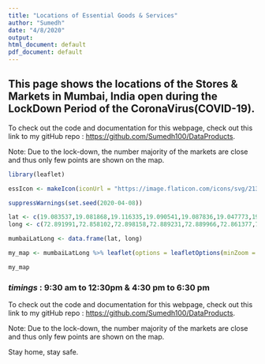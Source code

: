 ---
title: "Locations of Essential Goods & Services"
author: "Sumedh"
date: "4/8/2020"
output:
html_document: default
pdf_document: default
---


## This page shows the locations of the Stores & Markets in Mumbai, India open during the LockDown Period of the CoronaVirus(COVID-19).

To check out the code and documentation for this webpage, check out this link to my gitHub repo : <https://github.com/Sumedh100/DataProducts>.

Note: Due to the lock-down, the number majority of the markets are close and thus only few points are shown on the map.


```{r echo=FALSE, eval=TRUE, warning = FALSE}
library(leaflet)

essIcon <- makeIcon(iconUrl = "https://image.flaticon.com/icons/svg/213/213063.svg", iconWidth = 31*215/230, iconHeight = 31,iconAnchorX=31*215/230/2,iconAnchorY = 16)

suppressWarnings(set.seed(2020-04-08))

lat <- c(19.083537,19.081868,19.116335,19.090541,19.087836,19.047773,19.199946,19.048623,19.046747,19.087757,19.084867,19.063100)
long <- c(72.891991,72.858102,72.898158,72.889231,72.889966,72.861377,72.839207,72.896476,72.895349,72.912750,72.912621,72.851802)

mumbaiLatLong <- data.frame(lat, long)

my_map <- mumbaiLatLong %>% leaflet(options = leafletOptions(minZoom = 5, maxZoom = 16)) %>% addTiles() %>% setView(lat = 19.076090, lng = 72.877426, zoom = 12) %>% addMarkers(icon = essIcon, clusterOptions = markerClusterOptions())

my_map

```


### *timings* : **9:30 am to 12:30pm** & **4:30 pm to 6:30 pm**




To check out the code and documentation for this webpage, check out this link to my gitHub repo : <https://github.com/Sumedh100/DataProducts>.

Note: Due to the lock-down, the number majority of the markets are close and thus only few points are shown on the map.

Stay home, stay safe.